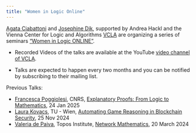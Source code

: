 ```yaml
---
title: "Women in Logic Online"
---
```


<p> [Agata Ciabattoni](https://www.logic.at/staff/agata/) and [Josephine Dik](https://josephinedik.github.io/), 
supported by Andrea Hackl and the Vienna Center for Logic and Algorithms [VCLA](https://www.vcla.at/) are organizing a series of seminars
["Women in Logic ONLINE"](https://www.vcla.at/women-in-logic/).

* Recorded Videos of the talks are available at the YouTube [video channel of VCLA](https://www.youtube.com/@viennacenterforlogicandalg5604).

* Talks are expected to happen every two months and you can be notified by subscribing to their mailing list.

<p> Previous Talks:

<ul> 
  <li>  [Francesca Poggiolesi](https://sites.google.com/site/poggiolesi/home), CNRS, [Explanatory Proofs: From Logic to Mathematics](https://www.vcla.at/2025/01/women-in-logic-online-talk-with-francesca-poggiolesi/), 24 Jan 2025 </li>

<li>  [Laura Kovacs](http://lkovacs.com/), TU - Wien, [Automating Game Reasoning in Blockchain Security](https://www.vcla.at/2024/10/women-in-logic-online-talk-announcement/), 25 Nov 2024 </li>

<li>  [Valeria de Paiva](http://vcvpaiva.github.io/), Topos Institute, [Network Mathematics](https://www.vcla.at/2024/02/women-in-logic-online/), 20 March 2024 </li>
</ul>


